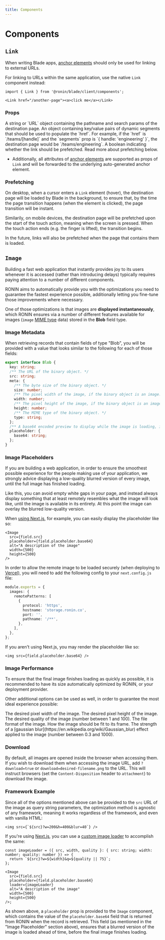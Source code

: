 ```yaml
---
title: Components
---
```



# Components

## `Link`

When writing Blade apps, [anchor elements](https://developer.mozilla.org/en-US/docs/Web/HTML/Reference/Elements/a) should only be used for linking to external URLs.

For linking to URLs within the same application, use the native `Link` component instead:

```tsx
import { Link } from '@ronin/blade/client/components';

<Link href="/another-page"><a>click me</a></Link>
```

### Props

<ParamField path="href" type="string" isRequired>
    A string or `URL` object containing the pathname and search params of the
    destination page.
</ParamField>

<ParamField path="segments" type="object">
    An object containing key/value pairs of dynamic segments that should be
    used to populate the `href`. For example, if the `href` is `/teams/[handle]` and the
    `segments` prop is `{ handle: 'engineering' }`, the destination page would be
    `/teams/engineering`.
</ParamField>

<ParamField path="prefetch" type="boolean" defaultValue="true">
    A boolean indicating whether the link should be prefetched. Read more about prefetching below.
</ParamField>

- Additionally, all attributes of
  [anchor elements](https://developer.mozilla.org/en-US/docs/Web/HTML/Reference/Elements/a)
  are supported as props of `Link` and will be forwarded to the underlying auto-generated
  anchor element.

### Prefetching

On desktop, when a cursor enters a `Link` element (hover), the destination page will be
loaded by Blade in the background, to ensure that, by the time the page transition happens
(when the element is clicked), the page transition will be instant.

Similarily, on mobile devices, the destination page will be prefetched upon the start of
the touch action, meaning when the screen is pressed. When the touch action ends (e.g.
the finger is lifted), the transition begins.

In the future, links will also be prefetched when the page that contains them is loaded.

## `Image`

Building a fast web application that instantly provides joy to its users whenever it is accessed (rather than introducing delays) typically requires paying attention to a number of different components.

RONIN aims to automatically provide you with the optimizations you need to guarantee the fastest experience possible, additionally letting you fine-tune those improvements where necessary.

One of those optimizations is that images are **displayed instantaneously**, which RONIN ensures via a number of different features available for images (`image` [MIME type](https://developer.mozilla.org/en-US/docs/Web/HTTP/Basics_of_HTTP/MIME_types) data) stored in the **Blob** field type.

### Image Metadata

When retrieving records that contain fields of type "Blob", you will be provided with a value that looks similar to the following for each of those fields:

```ts
export interface Blob {
  key: string;
  /** The URL of the binary object. */
  src: string;
  meta: {
    /** The byte size of the binary object. */
    size: number;
    /** The pixel width of the image, if the binary object is an image. */
    width: number;
    /** The pixel height of the image, if the binary object is an image. */
    height: number;
    /** The MIME type of the binary object. */
    type: string;
  };
  /** A base64 encoded preview to display while the image is loading, if the binary object is an image. */
  placeholder: {
    base64: string;
  };
}
```

### Image Placeholders

If you are building a web application, in order to ensure the smoothest possible experience for the people making use of your application, we strongly advice displaying a low-quality blurred version of every image, until the full image has finished loading.

Like this, you can avoid empty white gaps in your page, and instead always display something that at least remotely resembles what the image will look like, until the image is available in its entirety. At this point the image can overlay the blurred low-quality version.

When [using Next.js](https://nextjs.org/docs/app/building-your-application/optimizing/images), for example, you can easily display the placeholder like so:

```tsx
<Image
  src={field.src}
  placeholder={field.placeholder.base64}
  alt="A description of the image"
  width={500}
  height={500}
/>
```

In order to allow the remote image to be loaded securely (when deploying to [Vercel](https://vercel.com/)), you will need to add the following config to your `next.config.js` file:

```ts
module.exports = {
  images: {
    remotePatterns: [
      {
        protocol: 'https',
        hostname: 'storage.ronin.co',
        port: '',
        pathname: '/**',
      },
    ],
  },
};
```

If you aren't using Next.js, you may render the placeholder like so:

```tsx
<img src={field.placeholder.base64} />
```

### Image Performance

To ensure that the final image finishes loading as quickly as possible, it is recommended to have its size automatically optimized by RONIN, or your deployment provider.

Other additional options can be used as well, in order to guarantee the most ideal experience possible:

<ParamField path="w" type="number">
    The desired pixel width of the image.
</ParamField>

<ParamField path="h" type="number">
    The desired pixel height of the image.
</ParamField>

<ParamField path="q" type="number">
    The desired quality of the image (number between 1 and 100).
</ParamField>

<ParamField path="fm" type="avif | webp | png | jpeg">
    The file format of the image.
</ParamField>

<ParamField path="fit" type="cover | contain | inside | outside | fill">
    How the image should be fit to its frame.
</ParamField>

<ParamField path="blur" type="number">
    The strength of a [gaussian blur](https://en.wikipedia.org/wiki/Gaussian_blur) effect applied to the image (number between 0.3 and 1000).
</ParamField>

### Download

By default, all images are opened inside the browser when accessing them. If you wish to download them when accessing the image URL, add `?download=true` or `download=desired-filename.png` to the URL. This will instruct browsers (set the `Content-Disposition` header to `attachment`) to download the image.

### Framework Example

Since all of the options mentioned above can be provided to the `src` URL of the image as query string parameters, the optimization method is agnostic of any framework, meaning it works regardless of the framework, and even with vanilla HTML:

```tsx
<img src={`${src}?w=200&h=400&blur=40`} />
```

If you're using [Next.js](https://nextjs.org/), you can use a [custom image loader](https://nextjs.org/docs/app/api-reference/components/image#loader) to accomplish the same:

```tsx
const imageLoader = ({ src, width, quality }: { src: string; width: number; quality: number }) => {
  return `${src}?w=${width}&q=${quality || 75}`;
};

<Image
  src={field.src}
  placeholder={field.placeholder.base64}
  loader={imageLoader}
  alt="A description of the image"
  width={500}
  height={500}
/>;
```

As shown above, a `placeholder` prop is provided to the `Image` component, which contains the value of the `placeholder.base64` field that is returned from RONIN when the record is retrieved. This field (as mentioned in the "Image Placeholder" section above), ensures that a blurred version of the image is loaded ahead of time, before the final image finishes loading.